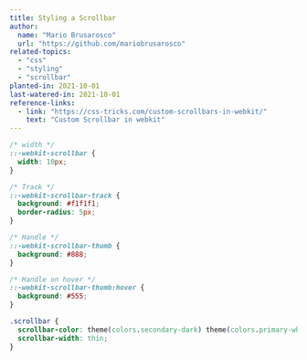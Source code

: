 ```yaml
---
title: Styling a Scrollbar
author:
  name: "Mario Brusarosco"
  url: "https://github.com/mariobrusarosco"
related-topics:
  - "css"
  - "styling"
  - "scrollbar"
planted-in: 2021-10-01
last-watered-in: 2021-10-01
reference-links:
  - link: "https://css-tricks.com/custom-scrollbars-in-webkit/"
    text: "Custom Scrollbar in webkit"
---
```


```css
/* width */
::-webkit-scrollbar {
  width: 10px;
}

/* Track */
::-webkit-scrollbar-track {
  background: #f1f1f1;
  border-radius: 5px;
}

/* Handle */
::-webkit-scrollbar-thumb {
  background: #888;
}

/* Handle on hover */
::-webkit-scrollbar-thumb:hover {
  background: #555;
}

.scrollbar {
  scrollbar-color: theme(colors.secondary-dark) theme(colors.primary-white);
  scrollbar-width: thin;
}
```
